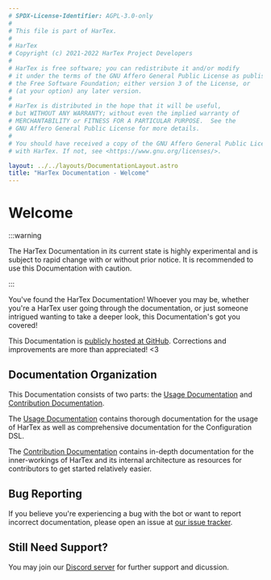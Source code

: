```yaml
---
# SPDX-License-Identifier: AGPL-3.0-only
#
# This file is part of HarTex.
#
# HarTex
# Copyright (c) 2021-2022 HarTex Project Developers
#
# HarTex is free software; you can redistribute it and/or modify
# it under the terms of the GNU Affero General Public License as published by
# the Free Software Foundation; either version 3 of the License, or
# (at your option) any later version.
#
# HarTex is distributed in the hope that it will be useful,
# but WITHOUT ANY WARRANTY; without even the implied warranty of
# MERCHANTABILITY or FITNESS FOR A PARTICULAR PURPOSE.  See the
# GNU Affero General Public License for more details.
#
# You should have received a copy of the GNU Affero General Public License along
# with HarTex. If not, see <https://www.gnu.org/licenses/>.

layout: ../../layouts/DocumentationLayout.astro
title: "HarTex Documentation - Welcome"
---
```



# Welcome

:::warning

The HarTex Documentation in its current state is highly
experimental and is subject to rapid change with or without prior
notice. It is recommended to use this Documentation with caution.

:::

You've found the HarTex Documentation! Whoever you may be,
whether you&apos;re a HarTex user going through the documentation,
or just someone intrigued wanting to take a deeper look, this
Documentation&apos;s got you covered!

This Documentation is [publicly hosted at GitHub](https://github.com/TeamHarTex/HarTex).
Corrections and improvements are more than appreciated! &lt;3

## Documentation Organization

This Documentation consists of two parts: the [Usage Documentation]() and [Contribution Documentation]().

The [Usage Documentation]() contains thorough documentation for the usage of HarTex as well as comprehensive
documentation for the Configuration DSL.

The [Contribution Documentation]() contains in-depth documentation for the inner-workings of HarTex and its
internal architecture as resources for contributors to get started relatively easier.

## Bug Reporting

If you believe you're experiencing a bug with the bot or want to report incorrect
documentation, please open an issue at [our issue tracker](https://github.com/TeamHarTex/HarTex/issues).

## Still Need Support?

You may join our [Discord server](https://discord.gg/Xu8453VBAv) for further support and
dicussion.
